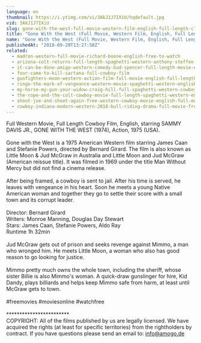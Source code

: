 ```yaml
---
language: en
thumbnail: https://i.ytimg.com/vi/3AkJ1J7IXiU/hqdefault.jpg
vid: 3AkJ1J7IXiU
slug: gone-with-the-west-full-movie-western-film-english-full-length-classic-movie-watchfree
title: "Gone With the West (Full Movie, Western Film, English, Full Length Classic Movie) watchfree"
name: "Gone With the West (Full Movie, Western Film, English, Full Length Classic Movie) watchfree"
publishedAt: "2018-09-20T13:27:58Z"
related:
  - madron-western-full-movie-richard-boone-english-free-to-watch
  - arizona-colt-returns-full-length-spaghetti-western-anthony-steffen-cowboy-film-1970
  - it-can-be-done-amigo-western-comedy-bud-spencer-full-length-movie-english-free-full-movies
  - four-came-to-kill-sartana-full-cowboy-film
  - gunfighters-moon-western-action-film-full-movie-english-full-length-film-hd-1080p
  - ringo-the-mark-of-vengeance-western-movie-spaghetti-western-english-full-length-free-westerns
  - my-horse-my-gun-your-widow-craig-hill-full-spaghetti-western-cowboy-film-english
  - the-rope-and-the-colt-cowboy-movie-full-length-spaghetti-western-english-free-full-westerns
  - shoot-joe-and-shoot-again-free-western-cowboy-movie-english-full-movie-youtube-movies
  - cowboy-indiana-modern-western-2018-bull-riding-drama-full-movie-free-feature-film-hd
---
```


Full Western Movie, Full Length Cowboy Film, English, starring SAMMY DAVIS JR., GONE WITH THE WEST (1974),  Action, 1975 (USA).<br />
<br />
Gone with the West is a 1975 American Western film starring James Caan and Stefanie Powers, directed by Bernard Girard. The film is also known as Little Moon & Jud McGraw in Australia and Little Moon and Jud McGraw (American reissue title). It was filmed in 1969 under the title Man Without Mercy but did not find a cinema release.<br />
<br />
After being framed, a cowboy is sent to jail. After his time is served, he leaves with vengeance in his heart. Soon he meets a young Native American woman and together they go to settle their score with a small town and its corrupt leader.<br />
<br />
Director: Bernard Girard<br />
Writers: Monroe Manning, Douglas Day Stewart<br />
Stars: James Caan, Stefanie Powers, Aldo Ray<br />
Runtime 1h 32min<br />
<br />
Jud McGraw gets out of prison and seeks revenge against Mimmo, a man who wronged him. He meets Little Moon, a woman who also has good reason to go looking for justice.<br />
<br />
Mimmo pretty much owns the whole town, including the sheriff, whose sister Billie is also Mimmo's woman. A quick-draw gunslinger for hire, Kid Dandy, plays billiards and helps keep Mimmo safe from harm, at least until McGraw gets to town.<br />
<br />
#freemovies #moviesonline #watchfree<br />
<br />
************************<br />
COPYRIGHT: All of the films published by us are legally licensed. We have acquired the rights (at least for specific territories) from the rightholders by contract. If you have questions please send an email to: info@amogo.de